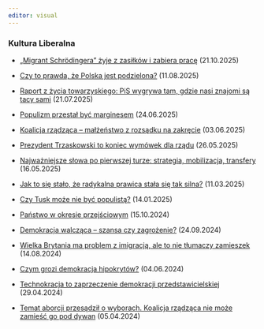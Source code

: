 ```yaml
---
editor: visual
---
```


### Kultura Liberalna

-   [„Migrant Schrödingera” żyje z zasiłków i zabiera pracę](https://kulturaliberalna.pl/2025/10/21/migrant-schrodingera-zyje-z-zasilkow-i-zabiera-prace/) (21.10.2025)

-   [Czy to prawda, że Polska jest podzielona?](https://kulturaliberalna.pl/2025/08/11/stanley-czy-to-prawda-ze-polska-jest-podzielona/) (11.08.2025)

-   [Raport z życia towarzyskiego: PiS wygrywa tam, gdzie nasi znajomi są tacy sami](https://kulturaliberalna.pl/2025/07/21/stanley-raport-z-zycia-towarzyskiego-pis-wygrywa-tam-gdzie-nasi-znajomi-sa-tacy-sami/) (21.07.2025)

-   [Populizm przestał być marginesem](https://kulturaliberalna.pl/2025/06/24/populizm-przestal-byc-marginesem/) (24.06.2025)

-   [Koalicja rządząca – małżeństwo z rozsądku na zakręcie](https://kulturaliberalna.pl/2025/06/03/koalicja-rzadzaca-malzenstwo-z-rozsadku-na-zakrecie/) (03.06.2025)

-   [Prezydent Trzaskowski to koniec wymówek dla rządu](https://kulturaliberalna.pl/2025/05/26/prezydent-trzaskowski-to-koniec-wymowek-dla-rzadu/) (26.05.2025)

-   [Najważniejsze słowa po pierwszej turze: strategia, mobilizacja, transfery](https://kulturaliberalna.pl/2025/05/16/najwazniejsze-slowa-po-pierwszej-turze-strategia-mobilizacja-transfery/) (16.05.2025)

-   [Jak to się stało, że radykalna prawica stała się tak silna?](https://kulturaliberalna.pl/2025/03/11/jak-to-sie-stalo-ze-radykalna-prawica-stala-sie-tak-silna/) (11.03.2025)

-   [Czy Tusk może nie być populistą?](https://kulturaliberalna.pl/2025/01/14/czy-tusk-moze-nie-byc-populista/) (14.01.2025)

-   [Państwo w okresie przejściowym](https://kulturaliberalna.pl/2024/10/15/panstwo-w-okresie-przejsciowym/) (15.10.2024)

-   [Demokracja walcząca – szansa czy zagrożenie?](https://kulturaliberalna.pl/2024/09/24/demokracja-walczaca-szansa-czy-zagrozenie/) (24.09.2024)

-   [Wielka Brytania ma problem z imigracją, ale to nie tłumaczy zamieszek](https://kulturaliberalna.pl/2024/08/14/stanley-wielka-brytania-ma-problem-z-imigracja-ale-to-nie-tlumaczy-zamieszek/) (14.08.2024)

-   [Czym grozi demokracja hipokrytów?](https://kulturaliberalna.pl/2024/06/04/czym-grozi-demokracja-hipokrytow/) (04.06.2024)

-   [Technokracja to zaprzeczenie demokracji przedstawicielskiej](https://kulturaliberalna.pl/2024/04/29/stanley-technokracja-to-zaprzeczenie-demokracji-przedstawicielskiej/) (29.04.2024)

-   [Temat aborcji przesądził o wyborach. Koalicja rządząca nie może zamieść go pod dywan](https://kulturaliberalna.pl/2024/04/05/stanley-temat-aborcji-przesadzil-o-wyborach-koalicja-rzadzaca-nie-moze-zamiesc-go-pod-dywan/) (05.04.2024)
